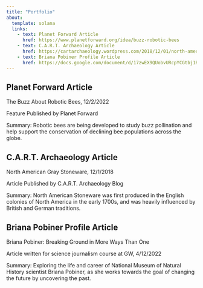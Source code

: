 ```yaml
---
title: "Portfolio"
about:
  template: solana
  links:
    - text: Planet Forward Article
      href: https://www.planetforward.org/idea/buzz-robotic-bees
    - text: C.A.R.T. Archaeology Article
      href: https://cartarchaeology.wordpress.com/2018/12/01/north-american-gray-stoneware/
    - text: Briana Pobiner Profile Article
      href: https://docs.google.com/document/d/17zwEX9QUobvURcpYCGtbj1R74hXDZ8ztxpbR-5xWlx8/edit?usp=sharing
---
```


## Planet Forward Article

The Buzz About Robotic Bees, 12/2/2022

Feature Published by Planet Forward

Summary: Robotic bees are being developed to study buzz pollination and help support the conservation of declining bee populations across the globe.

## C.A.R.T. Archaeology Article

North American Gray Stoneware, 12/1/2018

Article Published by C.A.R.T. Archaeology Blog

Summary: North American Stoneware was first produced in the English colonies of North America in the early 1700s, and was heavily influenced by British and German traditions. 

## Briana Pobiner Profile Article

Briana Pobiner: Breaking Ground in More Ways Than One

Article written for science journalism course at GW, 4/12/2022

Summary: Exploring the life and career of National Museum of Natural History scientist Briana Pobiner, as she works towards the goal of changing the future by uncovering the past.

